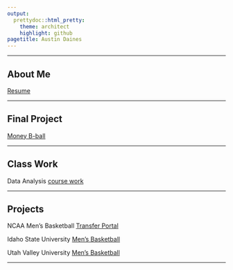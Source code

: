 ```yaml
---
output: 
  prettydoc::html_pretty:
    theme: architect
    highlight: github
pagetitle: Austin Daines
---
```

___

## About Me

[Resume](https://daisydaines.github.io/resume/)

___

## Final Project  

[Money B-ball](https://daisydaines.github.io/Final_Project_DAINES/)

___

## Class Work 

Data Analysis 
[course work](https://daisydaines.github.io/uvu_cw/){target="_blank"} 

___

## Projects 

NCAA Men's Basketball [Transfer Portal](https://daisydaines.github.io/portal/)


Idaho State University [Men's Basketball](https://daisydaines.github.io/isu_mbb/){target="_blank"} 

Utah Valley University [Men's Basketball](https://daisydaines.github.io/uvu_mbb/)

___


